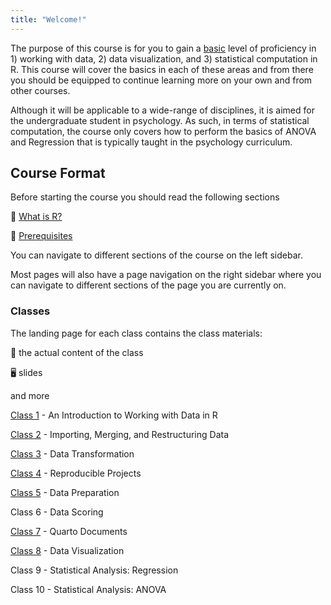 ```yaml
---
title: "Welcome!"
---
```


The purpose of this course is for you to gain a [basic]{.underline} level of proficiency in 1) working with data, 2) data visualization, and 3) statistical computation in R. This course will cover the basics in each of these areas and from there you should be equipped to continue learning more on your own and from other courses.

Although it will be applicable to a wide-range of disciplines, it is aimed for the undergraduate student in psychology. As such, in terms of statistical computation, the course only covers how to perform the basics of ANOVA and Regression that is typically taught in the psychology curriculum.

## Course Format

Before starting the course you should read the following sections

📖 [What is R?](what-is-R.html)

📖 [Prerequisites](prerequisites.html)

You can navigate to different sections of the course on the left sidebar.

Most pages will also have a page navigation on the right sidebar where you can navigate to different sections of the page you are currently on.

### Classes

The landing page for each class contains the class materials:

📘 the actual content of the class

🖥️ slides

and more

[Class 1](/classes/class-1.html) - An Introduction to Working with Data in R

[Class 2](/classes/class-2.html) - Importing, Merging, and Restructuring Data

[Class 3](/classes/class-3.html) - Data Transformation

[Class 4](/classes/class-4.html) - Reproducible Projects

[Class 5](/classes/class-5.html) - Data Preparation

Class 6 - Data Scoring

[Class 7](/classes/class-7.html) - Quarto Documents

[Class 8](/classes/class-8.html) - Data Visualization

Class 9 - Statistical Analysis: Regression

Class 10 - Statistical Analysis: ANOVA
